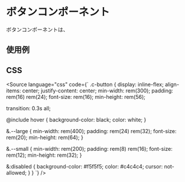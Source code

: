 
<Meta of={Stories} />

# ボタンコンポーネント
ボタンコンポーネントは、

## 使用例

<Canvas of={Stories.base} />

## CSS
<Source
  language="css"
  code={`
.c-button {
  display: inline-flex;
  align-items: center;
  justify-content: center;
  min-width: rem(300);
  padding: rem(16) rem(24);
  font-size: rem(16);
  min-height: rem(56);

  transition: 0.3s all;

  @include hover {
    background-color: black;
    color: white;
  }

  &.--large {
    min-width: rem(400);
    padding: rem(24) rem(32);
    font-size: rem(20);
    min-height: rem(64);
  }

  &.--small {
    min-width: rem(200);
    padding: rem(8) rem(16);
    font-size: rem(12);
    min-height: rem(32);
  }

  &:disabled {
    background-color: #f5f5f5;
    color: #c4c4c4;
    cursor: not-allowed;
  }
}
  `}
/>





